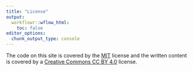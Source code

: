 ```yaml
---
title: "License"
output:
  workflowr::wflow_html:
    toc: false
editor_options:
  chunk_output_type: console
---
```


The code on this site is covered by the [MIT][mit] license and the written content is covered by a [Creative Commons CC BY 4.0][cc] license.

[mit]: https://choosealicense.com/licenses/mit/
[cc]: https://creativecommons.org/licenses/by/4.0/
